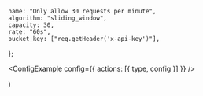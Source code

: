
	name: "Only allow 30 requests per minute",
	algorithm: "sliding_window",
	capacity: 30,
	rate: "60s",
	bucket_key: ["req.getHeader('x-api-key')"],
};

  <ConfigExample config={{ actions: [{ type, config }] }} />

)
